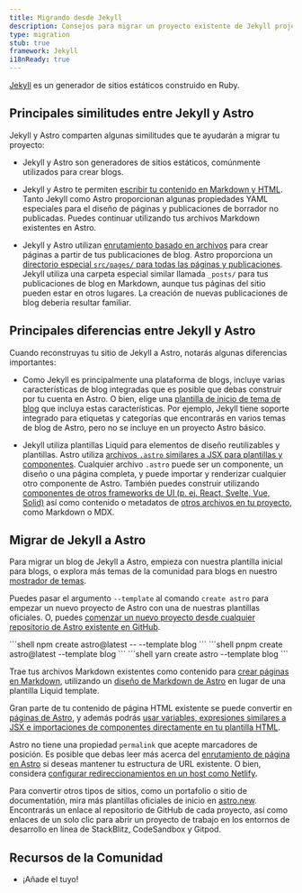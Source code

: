 ```yaml
---
title: Migrando desde Jekyll
description: Consejos para migrar un proyecto existente de Jekyll project a Astro
type: migration
stub: true
framework: Jekyll
i18nReady: true
---
```



[Jekyll](https://jekyllrb.com) es un generador de sitios estáticos construido en Ruby.

## Principales similitudes entre Jekyll y Astro

Jekyll y Astro comparten algunas similitudes que te ayudarán a migrar tu proyecto:

- Jekyll y Astro son generadores de sitios estáticos, comúnmente utilizados para crear blogs.

- Jekyll y Astro te permiten [escribir tu contenido en Markdown y HTML](/es/guides/content/). Tanto Jekyll como Astro proporcionan algunas propiedades YAML especiales para el diseño de páginas y publicaciones de borrador no publicadas. Puedes continuar utilizando tus archivos Markdown existentes en Astro.

- Jekyll y Astro utilizan [enrutamiento basado en archivos](/es/core-concepts/routing/) para crear páginas a partir de tus publicaciones de blog. Astro proporciona un [directorio especial `src/pages/` para todas las páginas y publicaciones](/es/core-concepts/project-structure/#srcpages). Jekyll utiliza una carpeta especial similar llamada `_posts/` para tus publicaciones de blog en Markdown, aunque tus páginas del sitio pueden estar en otros lugares. La creación de nuevas publicaciones de blog debería resultar familiar.


## Principales diferencias entre Jekyll y Astro

Cuando reconstruyas tu sitio de Jekyll a Astro, notarás algunas diferencias importantes:

- Como Jekyll es principalmente una plataforma de blogs, incluye varias características de blog integradas que es posible que debas construir por tu cuenta en Astro. O bien, elige una [plantilla de inicio de tema de blog](https://astro.build/themes?search=&categories%5B%5D=blog) que incluya estas características. Por ejemplo, Jekyll tiene soporte integrado para etiquetas y categorías que encontrarás en varios temas de blog de Astro, pero no se incluye en un proyecto Astro básico.

- Jekyll utiliza plantillas Liquid para elementos de diseño reutilizables y plantillas. Astro utiliza [archivos `.astro` similares a JSX para plantillas y componentes](/es/core-concepts/astro-components/). Cualquier archivo `.astro` puede ser un componente, un diseño o una página completa, y puede importar y renderizar cualquier otro componente de Astro. También puedes construir utilizando [componentes de otros frameworks de UI (p. ej. React, Svelte, Vue, Solid)](/es/core-concepts/framework-components/) así como contenido o metadatos de [otros archivos en tu proyecto](/es/guides/imports/), como Markdown o MDX.


## Migrar de Jekyll a Astro

Para migrar un blog de Jekyll a Astro, empieza con nuestra plantilla inicial para blogs, o explora más temas de la comunidad para blogs en nuestro [mostrador de temas](https://astro.build/themes/).

Puedes pasar el argumento `--template` al comando `create astro` para empezar un nuevo proyecto de Astro con una de nuestras plantillas oficiales. O, puedes [comenzar un nuevo proyecto desde cualquier repositorio de Astro existente en GitHub](/es/install/auto/#plantillas-de-inicio).

  <PackageManagerTabs>
    <Fragment slot="npm">
    ```shell
    npm create astro@latest -- --template blog
    ```
    </Fragment>
    <Fragment slot="pnpm">
    ```shell
    pnpm create astro@latest --template blog
    ```
    </Fragment>
    <Fragment slot="yarn">
    ```shell
    yarn create astro --template blog
    ```
    </Fragment>
  </PackageManagerTabs>

Trae tus archivos Markdown existentes como contenido para [crear páginas en Markdown](/es/guides/markdown-content/), utilizando un [diseño de Markdown de Astro](/es/core-concepts/layouts/#plantillas-de-markdownmdx) en lugar de una plantilla Liquid template. 

Gran parte de tu contenido de página HTML existente se puede convertir en  [páginas de Astro](/es/core-concepts/astro-pages/), y además podrás [usar variables, expresiones similares a JSX e importaciones de componentes directamente en tu plantilla HTML](/es/core-concepts/astro-syntax/#expresiones-similares-a-jsx).

Astro no tiene una propiedad `permalink` que acepte marcadores de posición. Es posible que debas leer más acerca del [enrutamiento de página en Astro](/es/core-concepts/routing/) si deseas mantener tu estructura de URL existente. O bien, considera [configurar redireccionamientos en un host como Netlify](https://docs.netlify.com/routing/redirects/).

Para convertir otros tipos de sitios, como un portafolio o sitio de documentatión, mira más plantillas oficiales de inicio en [astro.new](https://astro.new). Encontrarás un enlace al repositorio de GitHub de cada proyecto, así como enlaces de un solo clic para abrir un proyecto de trabajo en los entornos de desarrollo en línea de StackBlitz, CodeSandbox y Gitpod.

## Recursos de la Comunidad

- ¡Añade el tuyo!